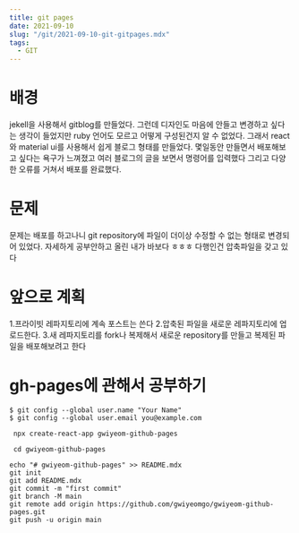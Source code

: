 ```yaml
---
title: git pages
date: 2021-09-10
slug: "/git/2021-09-10-git-gitpages.mdx"
tags:
  - GIT
---
```



# 배경
jekell을 사용해서 gitblog를 만들었다.
그런데 디자인도 마음에 안들고 변경하고 싶다는 생각이 들었지만
ruby 언어도 모르고 어떻게 구성된건지 알 수 없었다.
그래서 react와 material ui를 사용해서 쉽게 블로그 형태를 만들었다.
몇일동안 만들면서 배포해보고 싶다는 욕구가 느껴졌고 
여러 블로그의 글을 보면서 명령어를 입력했다
그리고 다양한 오류를 거쳐서 배포를 완료했다.

# 문제
문제는 배포를 하고나니 git repository에 파일이 
더이상 수정할 수 없는 형태로 변경되어 있었다.
자세하게 공부안하고 올린 내가 바보다 ㅎㅎㅎ
다행인건 압축파일을 갖고 있다

# 앞으로 계획
1.프라이빗 레파지토리에 계속 포스트는 쓴다
2.압축된 파일을 새로운 레파지토리에 업로드한다.
3.새 레파지토리를 fork나 복제해서 새로운 repository를 만들고 복제된 파일을 배포해보려고 한다

# gh-pages에 관해서 공부하기

```
$ git config --global user.name "Your Name"
$ git config --global user.email you@example.com

 npx create-react-app gwiyeom-github-pages

 cd gwiyeom-github-pages

echo "# gwiyeom-github-pages" >> README.mdx
git init
git add README.mdx
git commit -m "first commit"
git branch -M main
git remote add origin https://github.com/gwiyeomgo/gwiyeom-github-pages.git
git push -u origin main
```